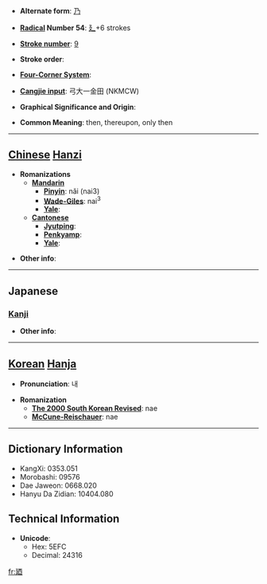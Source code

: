 * '''Alternate form''': [[乃]]

* '''[[Wiktionary:Chinese radical index| Radical]] Number 54''': [[Wiktionary:Chinese radical index 廴|廴]]+6 strokes

* '''[[Wiktionary:Chinese total strokes index|Stroke number]]''': [[Wiktionary:Chinese total strokes index 9|9]]

* '''Stroke order''': 

* '''[[Wiktionary:Chinese four corner index|Four-Corner System]]''': 

* '''[[Wiktionary:Chinese Cangjie index|Cangjie input]]''': 弓大一金田 (NKMCW)

* '''Graphical Significance and Origin''': 

* '''Common Meaning''': then, thereupon, only then

----

== [[Chinese]] [[Hanzi]] ==

* '''Romanizations'''
** '''[[Mandarin]]'''
*** '''[[Pinyin]]''': nǎi (nai3)
*** '''[[Wade-Giles]]''': nai<sup>3</sup>
*** '''[[Yale]]''': 
** '''[[Cantonese]]'''
*** '''[[Jyutping]]''':
*** '''[[Penkyamp]]''': 
*** '''[[Yale]]''': 

* '''Other info''': 

----

==Japanese==
===[[Kanji]]===
{{kanji|on readings=[[だい]] (dai), [[ない]] (nai)|kun readings=[[すなわち]] (sunawachi), [[の]] (no)}}

* '''Other info''':  

----

== [[Korean]] [[Hanja]] ==

* '''Pronunciation''': 내

* '''Romanization'''
** '''[[The 2000 South Korean Revised Romanization|The 2000 South Korean Revised]]''': nae
** '''[[McCune-Reischauer]]''': nae

----

== Dictionary Information ==

* KangXi: 0353.051
* Morobashi: 09576
* Dae Jaweon: 0668.020
* Hanyu Da Zidian: 10404.080

== Technical Information ==

* '''Unicode''':
** Hex: 5EFC
** Decimal: 24316

[[fr:廼]]